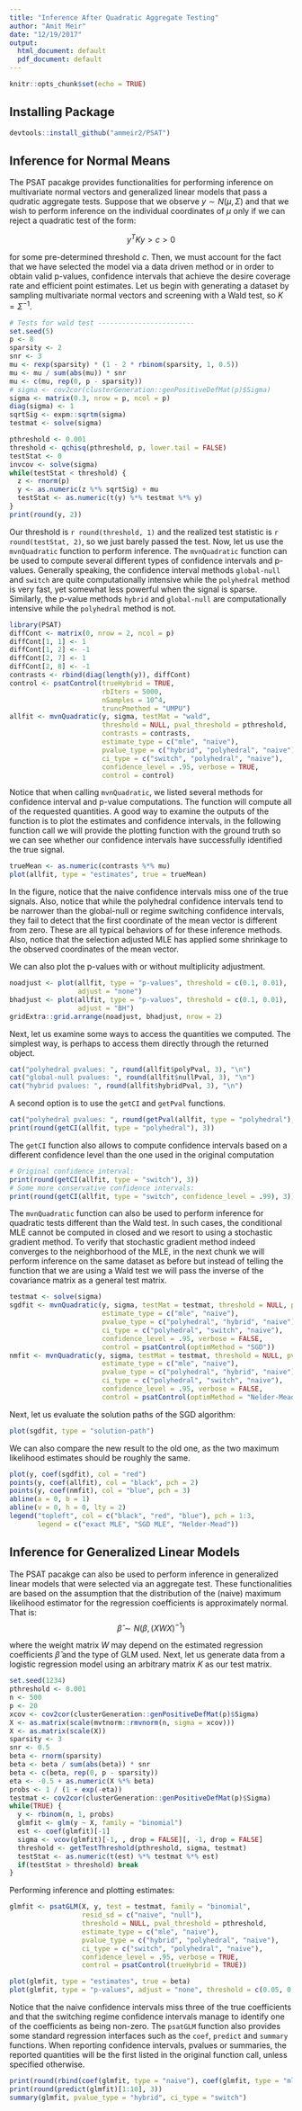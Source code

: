 ```yaml
---
title: "Inference After Quadratic Aggregate Testing"
author: "Amit Meir"
date: "12/19/2017"
output:
  html_document: default
  pdf_document: default
---
```


```r
knitr::opts_chunk$set(echo = TRUE)
```

## Installing Package
```r
devtools::install_github("ammeir2/PSAT")
```

## Inference for Normal Means 
The PSAT pacakge provides functionalities for performing inference on multivariate normal vectors and generalized linear models that pass a qudratic aggregate tests. Suppose that we observe $y \sim N(\mu, \Sigma)$ and that we wish to perform inference on the individual coordinates of $\mu$ only if we can reject a quadratic test of the form:

$$
y^{T} K y > c > 0
$$

for some pre-determined threshold $c$. Then, we must account for the fact that we have selected the model via a data driven method or in order to obtain valid p-values, confidence intervals that achieve the desire coverage rate and efficient point estimates. Let us begin with generating a dataset by sampling multivariate normal vectors and screening with a Wald test, so $K = \Sigma^{-1}$.

```r
# Tests for wald test ------------------------
set.seed(5)
p <- 8
sparsity <- 2
snr <- 3
mu <- rexp(sparsity) * (1 - 2 * rbinom(sparsity, 1, 0.5))
mu <- mu / sum(abs(mu)) * snr
mu <- c(mu, rep(0, p - sparsity))
# sigma <- cov2cor(clusterGeneration::genPositiveDefMat(p)$Sigma)
sigma <- matrix(0.3, nrow = p, ncol = p)
diag(sigma) <- 1
sqrtSig <- expm::sqrtm(sigma)
testmat <- solve(sigma)

pthreshold <- 0.001
threshold <- qchisq(pthreshold, p, lower.tail = FALSE)
testStat <- 0
invcov <- solve(sigma)
while(testStat < threshold) {
  z <- rnorm(p)
  y <- as.numeric(z %*% sqrtSig) + mu
  testStat <- as.numeric(t(y) %*% testmat %*% y)
}
print(round(y, 2))
```

Our threshold is `r round(threshold, 1)` and the realized test statistic is `r round(testStat, 2)`, so we just barely passed the test. Now, let us use the `mvnQuadratic` function to perform inference. The `mvnQuadratic` function can be used to compute several different types of confidence intervals and p-values. Generally speaking, the confidence interval methods `global-null` and `switch` are quite computationally intensive while the `polyhedral` method is very fast, yet somewhat less powerful when the signal is sparse. Similarly, the p-value methods `hybrid` and `global-null` are computationally intensive while the `polyhedral` method is not.

```r
library(PSAT)
diffCont <- matrix(0, nrow = 2, ncol = p)
diffCont[1, 1] <- 1
diffCont[1, 2] <- -1
diffCont[2, 7] <- 1
diffCont[2, 8] <- -1
contrasts <- rbind(diag(length(y)), diffCont)
control <- psatControl(trueHybrid = TRUE, 
                       rbIters = 5000, 
                       nSamples = 10^4, 
                       truncPmethod = "UMPU")
allfit <- mvnQuadratic(y, sigma, testMat = "wald", 
                       threshold = NULL, pval_threshold = pthreshold,
                       contrasts = contrasts,
                       estimate_type = c("mle", "naive"),
                       pvalue_type = c("hybrid", "polyhedral", "naive"),
                       ci_type = c("switch", "polyhedral", "naive"),
                       confidence_level = .95, verbose = TRUE,
                       control = control)

```

Notice that when calling `mvnQuadratic`, we listed several methods for confidence interval and p-value computations. The function will compute all of the requested quantities. A good way to examine the outputs of the function is to plot the estimates and confidence intervals, in the following function call we will provide the plotting function with the ground truth so we can see whether our confidence intervals have successfully identified the true signal. 

```r
trueMean <- as.numeric(contrasts %*% mu)
plot(allfit, type = "estimates", true = trueMean)
```

In the figure, notice that the naive confidence intervals miss one of the true signals. Also, notice that while the polyhedral confidence intervals tend to be narrower than the global-null or regime switching confidence intervals, they fail to detect that the first coordinate of the mean vector is different from zero. These are all typical behaviors of for these inference methods. Also, notice that the selection adjusted MLE has applied some shrinkage to the observed coordinates of the mean vector. 

We can also plot the p-values with or without multiplicity adjustment.
```r
noadjust <- plot(allfit, type = "p-values", threshold = c(0.1, 0.01),
                 adjust = "none")
bhadjust <- plot(allfit, type = "p-values", threshold = c(0.1, 0.01),
                 adjust = "BH")
gridExtra::grid.arrange(noadjust, bhadjust, nrow = 2)

```


Next, let us examine some ways to access the quantities we computed. The simplest way, is perhaps to access them directly through the returned object.

```r
cat("polyhedral pvalues: ", round(allfit$polyPval, 3), "\n")
cat("global-null pvalues: ", round(allfit$nullPval, 3), "\n")
cat("hybrid pvalues: ", round(allfit$hybridPval, 3), "\n")
```

A second option is to use the `getCI` and `getPval` functions.
```r
cat("polyhedral pvalues: ", round(getPval(allfit, type = "polyhedral"), 3), "\n")
print(round(getCI(allfit, type = "polyhedral"), 3))
```

The `getCI` function also allows to compute confidence intervals based on a different confidence level than the one used in the original computation
```r
# Original confidence interval:
print(round(getCI(allfit, type = "switch"), 3))
# Some more conservative confidence intervals:
print(round(getCI(allfit, type = "switch", confidence_level = .99), 3))
```

The `mvnQuadratic` function can also be used to perform inference for quadratic tests different than the Wald test. In such cases, the conditional MLE cannot be computed in closed and we resort to using a stochastic gradient method. To verify that stochastic gradient method indeed converges to the neighborhood of the MLE, in the next chunk we will perform inference on the same dataset as before but instead of telling the function that we are using a Wald test we will pass the inverse of the covariance matrix as a general test matrix.

```r
testmat <- solve(sigma)
sgdfit <- mvnQuadratic(y, sigma, testMat = testmat, threshold = NULL, pval_threshold = pthreshold,
                       estimate_type = c("mle", "naive"),
                       pvalue_type = c("polyhedral", "hybrid", "naive"),
                       ci_type = c("polyhedral", "switch", "naive"),
                       confidence_level = .95, verbose = FALSE,
                       control = psatControl(optimMethod = "SGD"))
nmfit <- mvnQuadratic(y, sigma, testMat = testmat, threshold = NULL, pval_threshold = pthreshold,
                       estimate_type = c("mle", "naive"),
                       pvalue_type = c("polyhedral", "hybrid", "naive"),
                       ci_type = c("polyhedral", "switch", "naive"),
                       confidence_level = .95, verbose = FALSE,
                       control = psatControl(optimMethod = "Nelder-Mead"))

```

Next, let us evaluate the solution paths of the SGD algorithm:
```r
plot(sgdfit, type = "solution-path")
```


We can also compare the new result to the old one, as the two maximum likelihood estimates should be roughly the same.
```r
plot(y, coef(sgdfit), col = "red")
points(y, coef(allfit), col = "black", pch = 2)
points(y, coef(nmfit), col = "blue", pch = 3)
abline(a = 0, b = 1)
abline(v = 0, h = 0, lty = 2)
legend("topleft", col = c("black", "red", "blue"), pch = 1:3, 
       legend = c("exact MLE", "SGD MLE", "Nelder-Mead"))
```

## Inference for Generalized Linear Models
The PSAT pacakge can also be used to perform inference in generalized linear models that were selected via an aggregate test. These functionalities are based on the assumption that the distribution of the (naive) maximum likelihood estimator for the regression coefficients is approximately normal. That is:
$$
\hat\beta \sim N(\beta, (XWX)^{-1})
$$

where the weight matrix $W$ may depend on the estimated regression coefficients $\hat\beta$ and the type of GLM used. Next, let us generate data from a logistic regression model using an arbitrary matrix $K$ as our test matrix.

```r
set.seed(1234)
pthreshold <- 0.001
n <- 500
p <- 20
xcov <- cov2cor(clusterGeneration::genPositiveDefMat(p)$Sigma)
X <- as.matrix(scale(mvtnorm::rmvnorm(n, sigma = xcov)))
X <- as.matrix(scale(X))
sparsity <- 3
snr <- 0.5
beta <- rnorm(sparsity)
beta <- beta / sum(abs(beta)) * snr
beta <- c(beta, rep(0, p - sparsity))
eta <- -0.5 + as.numeric(X %*% beta)
probs <- 1 / (1 + exp(-eta))
testmat <- cov2cor(clusterGeneration::genPositiveDefMat(p)$Sigma)
while(TRUE) {
  y <- rbinom(n, 1, probs)
  glmfit <- glm(y ~ X, family = "binomial")
  est <- coef(glmfit)[-1]
  sigma <- vcov(glmfit)[-1, , drop = FALSE][, -1, drop = FALSE]
  threshold <- getTestThreshold(pthreshold, sigma, testmat)
  testStat <- as.numeric(t(est) %*% testmat %*% est)
  if(testStat > threshold) break
}

```

Performing inference and plotting estimates: 

```r
glmfit <- psatGLM(X, y, test = testmat, family = "binomial",
                  resid_sd = c("naive", "null"),
                  threshold = NULL, pval_threshold = pthreshold,
                  estimate_type = c("mle", "naive"),
                  pvalue_type = c("hybrid", "polyhedral", "naive"),
                  ci_type = c("switch", "polyhedral", "naive"),
                  confidence_level = .95, verbose = TRUE, 
                  control = psatControl(trueHybrid = TRUE))
```

```r
plot(glmfit, type = "estimates", true = beta)
plot(glmfit, type = "p-values", adjust = "none", threshold = c(0.05, 0.05 / p))
```

Notice that the naive confidence intervals miss three of the true coefficients and that the switching regime confidence intervals manage to identify one of the coefficients as being non-zero. The `psatGLM` function also provides some standard regression interfaces such as the `coef`, `predict` and `summary` functions. When reporting confidence intervals, pvalues or summaries, the reported quantities will be the first listed in the original function call, unless specified otherwise.  

```r
print(round(rbind(coef(glmfit, type = "naive"), coef(glmfit, type = "mle"))[, 1:10], 3))
print(round(predict(glmfit)[1:10], 3))
summary(glmfit, pvalue_type = "hybrid", ci_type = "switch")
```




